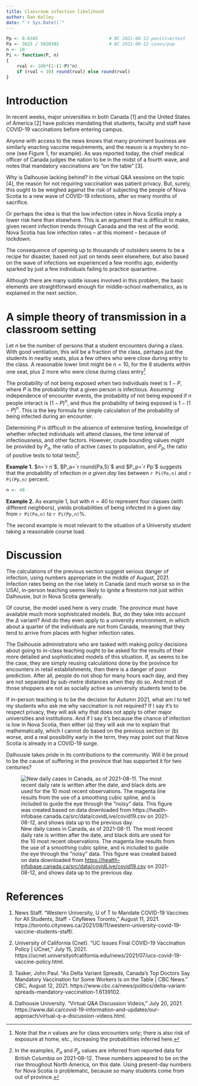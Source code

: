 ```yaml
---
title: Classroom infection likelihood
author: Dan Kelley
date: "`r Sys.Date()`"
---
```


```r
Pp <- 0.0345                           # BC 2021-08-12 positive/test
Pa <- 3625 / 5020302                   # BC 2021-08-12 cases/pop
n <- 10
Pi <- function(P, n)
{
    rval <- 100*(1-(1-P)^n)
    if (rval < 10) round(rval) else round(rval)
}
```

# Introduction

In recent weeks, major universities in both Canada [1] and the United States of
America [2] have policies mandating that students, faculty and staff have
COVID-19 vaccinations before entering campus.

Anyone with access to the news knows that many prominent business are similarly
enacting vaccine requirements, and the reason is a mystery to no-one (see
Figure 1, for example).  As was reported today, the chief medical officer of
Canada judges the nation to be in the midst of a fourth wave, and notes that
mandatory vaccinations are "on the table" [3].

Why is Dalhousie lacking behind?  In the virtual Q&A sessions on the topic [4],
the reason for not requiring vaccination was patient privacy.  But, surely,
this ought to be weighed against the risk of subjecting the people of Nova
Scotia to a new wave of COVID-19 infections, after so many months of sacrifice.

Or perhaps the idea is that the low infection rates in Nova Scotia imply a
lower risk here than elsewhere.  This is an argument that is difficult to make,
given recent infection trends through Canada and the rest of the world.  Nova
Scotia has low infection rates -- at this moment -- because of lockdown.

The consequence of opening up to thousands of outsiders seems to be a recipe
for disaster, based not just on tends seen elsewhere, but also based on the
wave of infections we experienced a few months ago, evidently sparked by just a
few individuals failing to practice quarantine.

Although there are many subtle issues involved in this problem, the basic
elements are straightforward enough for middle-school mathematics, as is
explained in the next section.

# A simple theory of transmission in a classroom setting

Let $n$ be the number of persons that a student encounters during a class.
With good ventilation, this will be a fraction of the class, perhaps just the
students in nearby seats, plus a few others who were close during entry to the
class.  A reasonable lower limit might be $n=10$, for the 8 students within one
seat, plus 2 more who were close during class entry^[Note that the $n$ values
are for class encounters only; there is also risk of exposure at home, etc.,
increasing the probabilities inferred here.]

The probability of not being exposed when two individuals meet is $1-P$, where
$P$ is the probability that a given person is infectious. Assuming independence
of encounter events, the probability of not being exposed if $n$ people
interact is $(1-P)^n$, and thus the probability of being exposed is
$1-(1-P)^n$.  This is the key formula for simple calculation of the probability
of being infected during an encounter.

Determining $P$ is difficult in the absence of extensive testing, knowledge of
whether infected individuals will attend classes, the time interval of
infectiousness, and other factors.  However, crude bounding values might be
provided by $P_a$, the ratio of active cases to population, and $P_p$, the
ratio of positive tests to total tests^[In the examples, $P_a$ and $P_p$
values are inferred from reported data for British Columbia on 2021-08-12.
These numbers appeared to be on the rise throughout North America, on this
date. Using present-day numbers for Nova Scotia is problematic, because so many
students come from out of province.].

**Example 1.** $n=`r n`$, $P_a=`r round(Pa,5)`$ and $P_p=`r Pp`$ suggests
that the probability of infection *in a given day* lies between `r Pi(Pa,n)`
and `r Pi(Pp,n)` percent.

```r
n <- 40
```

**Example 2.** As example 1, but with $n=40$ to represent four classes (with
different neighbors), yields probabilities of being infected in a given day
from `r Pi(Pa,n)` to `r Pi(Pp,n)`%.

The second example is most relevant to the situation of a University student
taking a reasonable course load.

# Discussion

The calculations of the previous section suggest serious danger of infection,
using numbers appropriate in the middle of August, 2021. Infection rates being
on the rise lately in Canada (and much worse so in the USA), in-person teaching
seems likely to ignite a firestorm not just within Dalhousie, but in Nova
Scotia generally.

Of course, the model used here is very crude.  The province must have available
much more sophisticated models. But, do they take into account the $\Delta$
variant?  And do they even apply to a university environment, in which about a
quarter of the individuals are not from Canada, meaning that they tend to
arrive from places with higher infection rates.

The Dalhousie administrators who are tasked with making policy decisions about
going to in-class teaching ought to be asked for the results of their more
detailed and sophisticated models of this situation. If, as seems to be the
case, they are simply reusing calculations done by the province for encounters
in retail establishments, then there is a danger of poor prediction.  After
all, people do not shop for many hours each day, and they are not separated by
sub-metre distances when they do so.  And most of those shoppers are not as
socially active as university students tend to be.

If in-person teaching is to be the decision for Autumn 2021, what am I to tell
my students who ask me why vaccination is not required?  If I say it's to
respect privacy, they will ask why that does not apply to other major
universities and institutions.  And if I say it's because the chance of
infection is low in Nova Scotia, then either (a) they will ask me to explain
that mathematically, which I cannot do based on the previous section or (b)
worse, and a real possibility early in the term, they may point out that Nova
Scotia is already in a COVID-19 surge.

Dalhousie takes pride in its contributions to the community. Will it be proud
to be the cause of suffering in the province that has supported it for two
centuries?


![New daily cases in Canada, as of 2021-08-11. The most recent daily rate is written after the date, and black dots are used for the 10 most recent observations. The magenta line results from the use of a smoothing cubic spline, and is included to guide the eye through the "noisy" data. This figure was created based on data downloaded from <https://health-infobase.canada.ca/src/data/covidLive/covid19.csv> on 2021-08-12, and shows data up to the previous day.](covid_20210812.png)

# References

1. News Staff. “Western University, U of T to Mandate COVID-19 Vaccines for All
   Students, Staff - CityNews Toronto,” August 11, 2021.
   https://toronto.citynews.ca/2021/08/11/western-university-covid-19-vaccine-students-staff/.

2. University of California (Cnet). “UC Issues Final COVID-19 Vaccination
   Policy | UCnet,” July 15, 2021.
   https://ucnet.universityofcalifornia.edu/news/2021/07/ucs-covid-19-vaccine-policy.html.

3. Tasker, John Paul. “As Delta Variant Spreads, Canada’s Top Doctors Say
   Mandatory Vaccination for Some Workers Is on the Table | CBC News.” CBC,
   August 12, 2021.
   https://www.cbc.ca/news/politics/delta-variant-spreads-mandatory-vaccination-1.6139102.

4. Dalhousie University. “Virtual Q&A Discussion Videos,” July 20, 2021.
   https://www.dal.ca/covid-19-information-and-updates/our-approach/virtual-q-a-discussion-videos.html.
